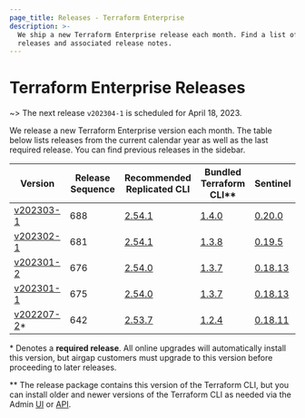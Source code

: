 ```yaml
---
page_title: Releases - Terraform Enterprise
description: >-
  We ship a new Terraform Enterprise release each month. Find a list of recent
  releases and associated release notes.
---
```


# Terraform Enterprise Releases

~> The next release `v202304-1` is scheduled for April 18, 2023.

We release a new Terraform Enterprise version each month. The table below lists releases from the current calendar year as well as the last required release. You can find previous releases in the sidebar.

| Version                                            | Release Sequence | Recommended<br /> Replicated CLI                                     | Bundled <br />Terraform CLI**                                       | Sentinel                                                                               |
| -------------------------------------------------- | ---------------- | -------------------------------------------------------------------- | ------------------------------------------------------------------- | -------------------------------------------------------------------------------------- |
| [v202303-1](/terraform/enterprise/releases/2023/v202303-1)   | 688              | [2.54.1](https://release-notes.replicated.com/release-notes/2.54.1/) | [1.4.0](https://github.com/hashicorp/terraform/releases/tag/v1.4.0) | [0.20.0](https://docs.hashicorp.com/sentinel/changelog#0-20-0-february-16-2023)        |
| [v202302-1](/terraform/enterprise/releases/2023/v202302-1)   | 681              | [2.54.1](https://release-notes.replicated.com/release-notes/2.54.1/) | [1.3.8](https://github.com/hashicorp/terraform/releases/tag/v1.3.8) | [0.19.5](https://docs.hashicorp.com/sentinel/v0.19.x/changelog#0-19-5-february-9-2023) |
| [v202301-2](/terraform/enterprise/releases/2023/v202301-2)   | 676              | [2.54.0](https://release-notes.replicated.com/release-notes/2.54.0/) | [1.3.7](https://github.com/hashicorp/terraform/releases/tag/v1.3.7) | [0.18.13](https://docs.hashicorp.com/sentinel/changelog#0-18-13-october-31-2022)       |
| [v202301-1](/terraform/enterprise/releases/2023/v202301-1)   | 675              | [2.54.0](https://release-notes.replicated.com/release-notes/2.54.0/) | [1.3.7](https://github.com/hashicorp/terraform/releases/tag/v1.3.7) | [0.18.13](https://docs.hashicorp.com/sentinel/changelog#0-18-13-october-31-2022)       |
| [v202207-2](/terraform/enterprise/releases/2022/v202207-2)\* | 642              | [2.53.7](https://release-notes.replicated.com/release-notes/2.53.7/) | [1.2.4](https://github.com/hashicorp/terraform/releases/tag/v1.2.4) | [0.18.11](https://docs.hashicorp.com/sentinel/changelog#0-18-11-june-8-2022)           |

\* Denotes a <strong>required release</strong>. All online upgrades will automatically install this version, but airgap customers must upgrade to this version before proceeding to later releases.

\** The release package contains this version of the Terraform CLI, but you can install older and newer versions of the Terraform CLI as needed via the Admin [UI](/terraform/enterprise/admin/application/resources#managing-terraform-versions) or [API](/terraform/enterprise/api-docs/admin/terraform-versions).
